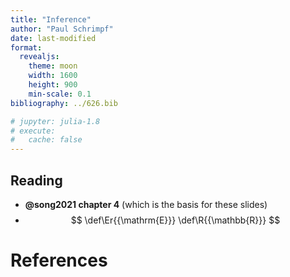 ```yaml
---
title: "Inference"
author: "Paul Schrimpf"
date: last-modified
format:
  revealjs:
    theme: moon
    width: 1600
    height: 900
    min-scale: 0.1
bibliography: ../626.bib

# jupyter: julia-1.8
# execute:
#   cache: false
---
```



## Reading

- **@song2021 chapter 4** (which is the basis for these slides)
-
$$
\def\Er{{\mathrm{E}}}
\def\R{{\mathbb{R}}}
$$


# References

